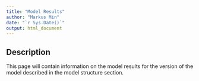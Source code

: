 ```yaml
---
title: "Model Results"
author: "Markus Min"
date: "`r Sys.Date()`"
output: html_document
---
```


## Description

This page will contain information on the model results for the version of the model described in the model structure section.